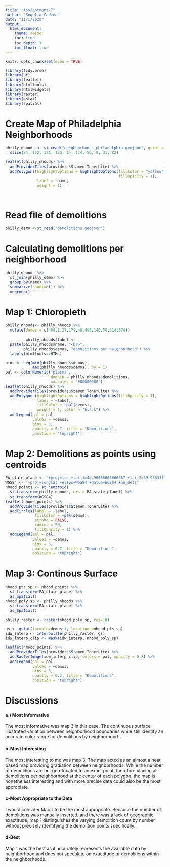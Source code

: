 ```yaml
---
title: "Assigntment-7"
author: "Rogelio Cadena"
date: "11/1/2020"
output: 
  html_document:
    theme: cosmo
    toc: true
    toc_depth: 3
    toc_float: true
---
```


```r
knitr::opts_chunk$set(echo = TRUE)
```

```r
library(tidyverse)
library(sf)
library(leaflet)
library(htmltools)
library(htmlwidgets)
library(raster)
library(gstat)
library(spatial)
```

# Create Map of Philadelphia Neighborhoods
```r
philly_nhoods <- st_read("neighborhoods_philadelphia.geojson", quiet = TRUE) %>%
  slice(74, 152, 151, 123, 14, 124, 50, 9, 31, 82)

leaflet(philly_nhoods) %>%
  addProviderTiles(providers$Stamen.TonerLite) %>%
  addPolygons(highlightOptions = highlightOptions(fillColor = "yellow", 
                                                  fillOpacity = 1),
              label = ~name, 
              weight = 1) 

  
```

# Read file of demolitions
```r
philly_demo <-st_read("demolitions.geojson")
```

# Calculating demolitions per neighborhood 

```r
philly_nhoods %>% 
  st_join(philly_demo) %>% 
  group_by(name) %>% 
  summarize(count=n()) %>% 
  ungroup()
```


# Map 1: Chloropleth

```r
philly_nhoods<- philly_nhoods %>%
  mutate(demos = c(404,1,27,179,48,496,140,30,614,674))
         
         philly_nhoods$label <- 
  paste(philly_nhoods$name, "<br>", 
        philly_nhoods$demos, "demolitions per neighborhood") %>% 
  lapply(htmltools::HTML)

bins <- seq(min(philly_nhoods$demos),
            max(philly_nhoods$demos), by = 1)
pal <- colorNumeric("plasma", 
                    domain = philly_nhoods$demolitions,
                    na.color = "#00000000")
leaflet(philly_nhoods) %>%
  addProviderTiles(providers$Stamen.TonerLite) %>%
  addPolygons(highlightOptions = highlightOptions(fillOpacity = 1),
              label = ~label,
              fillColor = ~pal(demos),
              weight = 1, color = "black") %>% 
  addLegend(pal = pal, 
            values = ~demos,
            bins = 3,
            opacity = 0.7, title = "Demolitions",
            position = "topright")
```

# Map 2: Demolitions as points using centroids 

```r
PA_state_plane <- "+proj=lcc +lat_1=40.96666666666667 +lat_2=39.93333333333333 +lat_0=39.33333333333334 +lon_0=-77.75 +x_0=600000 +y_0=0 +ellps=GRS80 +datum=NAD83 +to_meter=0.3048006096012192 +no_defs "
WGS84 <- "+proj=longlat +ellps=WGS84 +datum=WGS84 +no_defs"
nhood_points <- st_centroid(
  st_transform(philly_nhoods, crs = PA_state_plane)) %>%
  st_transform(WGS84)
leaflet(nhood_points) %>%
  addProviderTiles(providers$Stamen.TonerLite) %>%
  addCircles(label = ~label,
             fillColor = ~pal(demos),
             stroke = FALSE, 
             radius = 50, 
             fillOpacity = 1) %>% 
  addLegend(pal = pal, 
            values = ~demos,
            bins = 3,
            opacity = 0.7, title = "Demolitions",
            position = "topright")
```

# Map 3: Continous Surface

```r
nhood_pts_sp <- nhood_points %>%
  st_transform(PA_state_plane) %>%
  as_Spatial()
nhood_poly_sp <- philly_nhoods %>%
  st_transform(PA_state_plane) %>%
  as_Spatial()
```


```r
philly_raster <- raster(nhood_poly_sp, res=10)
```

```r
gs <- gstat(formula=demos~1, locations=nhood_pts_sp)
idw_interp <- interpolate(philly_raster, gs)
idw_interp_clip <- mask(idw_interp, nhood_poly_sp)
```

```r
leaflet(nhood_points) %>%
  addProviderTiles(providers$Stamen.TonerLite) %>%
  addRasterImage(idw_interp_clip, colors = pal, opacity = 0.8) %>% 
  addLegend(pal = pal, 
            values = ~demos,
            bins = 3,
            opacity = 0.7, title = "Demolitions",
            position = "topright")
```


# Discussions 

#### a.) Most Informative 

The most informative was map 3 in this case. The continuous surface illustrated variation between neighborhood boundaries while still identify an accurate color range for demolitions by neighborhood.

#### b-Most Interesting

The most interesting to me was map 3. The map acted as an almost a heat based map providing gradiation between neighborhoods. While the number of demolitions are not geo-located to an exact point, therefore placing all demolitions per neighborhood at the center of each polygon, the map is nonetheless interesting and with more precise data could also be the most appropiate.

#### c-Most Appropriate to the Data 

I would consider Map 1 to be the most appropriate. Because the number of demolitions was manually inserted, and there was a lack of geographic exactitude, map 1 distinguishes the varying demolition count by number without precisely identifying the demolition points specifically. 

#### d-Best

Map 1 was the best as it accurately represents the available data by neighborhood and does not speculate on exactitude of demolitions within the neighborhoods.

